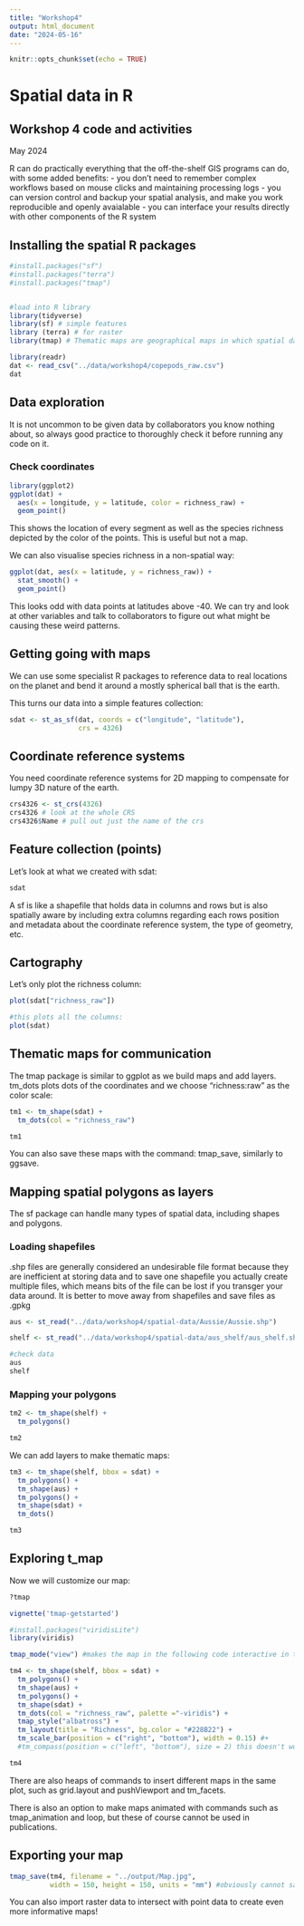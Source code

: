 ```yaml
---
title: "Workshop4"
output: html_document
date: "2024-05-16"
---
```


```r
knitr::opts_chunk$set(echo = TRUE)
```

# Spatial data in R

## Workshop 4 code and activities
May 2024

R can do practically everything that the off-the-shelf GIS programs can do, with some added benefits:
- you don't need to remember complex workflows based on mouse clicks and maintaining processing logs
- you can version control and backup your spatial analysis, and make you work reproducible and openly avaialable
- you can interface your results directly with other components of the R system

## Installing the spatial R packages
```r
#install.packages("sf") 
#install.packages("terra")
#install.packages("tmap")


#load into R library
library(tidyverse)
library(sf) # simple features
library (terra) # for raster
library(tmap) # Thematic maps are geographical maps in which spatial data distributions are visualized DOESN'T WORK!!!!!!!
```

```r
library(readr)
dat <- read_csv("../data/workshop4/copepods_raw.csv")
dat
```

## Data exploration
It is not uncommon to be given data by collaborators you know nothing about, so always good practice to thoroughly check it before running any code on it.

### Check coordinates
```r
library(ggplot2)
ggplot(dat) + 
  aes(x = longitude, y = latitude, color = richness_raw) +
  geom_point()
```

This shows the location of every segment as well as the species richness depicted by the color of the points. This is useful but not a map.

We can also visualise species richness in a non-spatial way:
```r
ggplot(dat, aes(x = latitude, y = richness_raw)) + 
  stat_smooth() + 
  geom_point()
```
This looks odd with data points at latitudes above -40. We can try and look at other variables and talk to collaborators to figure out what might be causing these weird patterns.


## Getting going with maps
We can use some specialist R packages to reference data to real locations on the planet and bend it around a mostly spherical ball that is the earth.

This turns our data into a simple features collection:
```r
sdat <- st_as_sf(dat, coords = c("longitude", "latitude"), 
                 crs = 4326)
```

## Coordinate reference systems

You need coordinate reference systems for 2D mapping to compensate for lumpy 3D nature of the earth.
```r
crs4326 <- st_crs(4326)
crs4326 # look at the whole CRS
crs4326$Name # pull out just the name of the crs
```

## Feature collection (points)

Let's look at what we created with sdat:
```r
sdat
```

A sf is like a shapefile that holds data in columns and rows but is also spatially aware by including extra columns regarding each rows position and metadata about the coordinate reference system, the type of geometry, etc.

## Cartography

Let's only plot the richness column:
```r
plot(sdat["richness_raw"])

#this plots all the columns:
plot(sdat)
```

## Thematic maps for communication

The tmap package is similar to ggplot as we build maps and add layers.
tm_dots plots dots of the coordinates and we choose "richness:raw" as the color scale:
```r
tm1 <- tm_shape(sdat) + 
  tm_dots(col = "richness_raw")

tm1
```

You can also save these maps with the command: tmap_save, similarly to ggsave.

## Mapping spatial polygons as layers

The sf package can handle many types of spatial data, including shapes and polygons.

### Loading shapefiles

.shp files are generally considered an undesirable file format because they are inefficient at storing data and to save one shapefile you actually create multiple files, which means bits of the file can be lost if you transger your data around. It is better to move away from shapefiles and save files as .gpkg

```r
aus <- st_read("../data/workshop4/spatial-data/Aussie/Aussie.shp")

shelf <- st_read("../data/workshop4/spatial-data/aus_shelf/aus_shelf.shp")

#check data
aus
shelf
```
### Mapping your polygons

```r
tm2 <- tm_shape(shelf) + 
  tm_polygons()

tm2
```

We can add layers to make thematic maps:
```r
tm3 <- tm_shape(shelf, bbox = sdat) + 
  tm_polygons() +
  tm_shape(aus) + 
  tm_polygons() + 
  tm_shape(sdat) + 
  tm_dots() 

tm3
```
## Exploring t_map

Now we will customize our map:

```r
?tmap

vignette('tmap-getstarted')

#install.packages("viridisLite")
library(viridis)

tmap_mode("view") #makes the map in the following code interactive in the sense you can zoom in and out on the whole world

tm4 <- tm_shape(shelf, bbox = sdat) + 
  tm_polygons() +
  tm_shape(aus) + 
  tm_polygons() + 
  tm_shape(sdat) +
  tm_dots(col = "richness_raw", palette ="-viridis") +
  tmap_style("albatross") +
  tm_layout(title = "Richness", bg.color = "#228B22") +
  tm_scale_bar(position = c("right", "bottom"), width = 0.15) #+
  #tm_compass(position = c("left", "bottom"), size = 2) this doesn't work with the interactive view mode

tm4
```

There are also heaps of commands to insert different maps in the same plot, such as grid.layout and pushViewport and tm_facets.

There is also an option to make maps animated with commands such as tmap_animation and loop, but these of course cannot be used in publications.

## Exporting your map

```r

tmap_save(tm4, filename = "../output/Map.jpg", 
          width = 150, height = 150, units = "mm") #obviously cannot save the map as interactive
```

You can also import raster data to intersect with point data to create even more informative maps!


